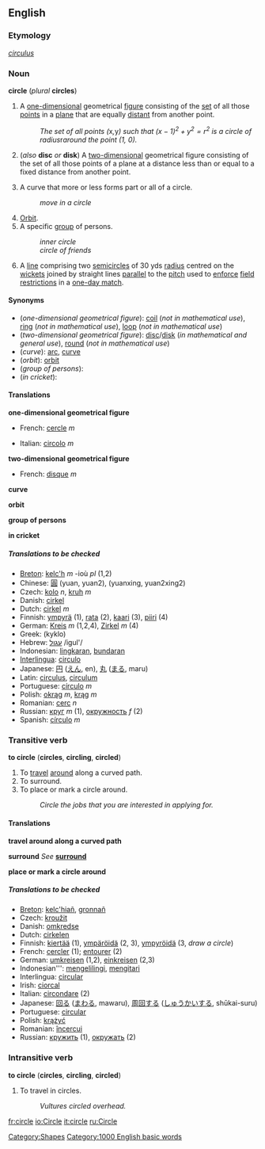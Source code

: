 ==English==
===Etymology===
{{L.}} ''[[circulus]]''

===Noun===
'''circle''' (''plural'' '''circles''')

#{{geometry}} A [[one-dimensional]] geometrical [[figure]] consisting of the [[set]] of all those [[point]]s in a [[plane]] that are equally [[distant]] from another point.
#:''The set of all points (''x'', ''y'') such that <math>(x-1)^2 + y^2 = r^2 </math> is a circle of radius ''r'' around the point (1, 0).''
#{{geometry}} (''also'' '''disc''' ''or'' '''disk''') A [[two-dimensional]] geometrical figure consisting of the set of all those points of a plane at a distance less than or equal to a fixed distance from another point.
#A curve that more or less forms part or all of a circle.
#:''move in a circle''
#[[Orbit]].
#A specific [[group]] of persons.
#:''inner circle''
#:''circle of friends''
#{{cricket}} A [[line]] comprising two [[semicircle]]s of 30 yds [[radius]] centred on the [[wicket]]s joined by straight lines [[parallel]] to the [[pitch]] used to [[enforce]] [[field restrictions]] in a [[one-day match]].

====Synonyms====
*(''one-dimensional geometrical figure''): [[coil]] (''not in mathematical use''), [[ring]] (''not in mathematical use''), [[loop]] (''not in mathematical use'')
*(''two-dimensional geometrical figure''): [[disc]]/[[disk]] (''in mathematical and general use''), [[round]] (''not in mathematical use'')
*(''curve''): [[arc]], [[curve]]
*(''orbit''): [[orbit]]
*(''group of persons''):
*(''in cricket''):

==== Translations ====

'''one-dimensional geometrical figure'''
{{top}}
*French: [[cercle]] ''m''
{{mid}}
*Italian: [[circolo]] ''m''
{{bottom}}

'''two-dimensional geometrical figure'''
{{top}}
*French: [[disque]] ''m''
{{mid}}
{{bottom}}

'''curve'''
{{top}}
{{mid}}
{{bottom}}

'''orbit'''
{{top}}
{{mid}}
{{bottom}}

'''group of persons'''
{{top}}
{{mid}}
{{bottom}}

'''in cricket'''
{{top}}
{{mid}}
{{bottom}}

=====Translations to be checked=====
<!--Remove this section once all of the translations below have been moved into the tables above.-->
{{checktrans}}

*[[Breton]]: [[kelc'h]] ''m'' -ioù ''pl'' (1,2)
*Chinese: [[圓]] (yuan, yuan2), (yuanxing, yuan2xing2)
*Czech: [[kolo]] ''n'', [[kruh]] ''m''
*Danish: [[cirkel]]
*Dutch: [[cirkel]] ''m''
*Finnish: [[ympyrä]] (1), [[rata#Finnish|rata]] (2), [[kaari]] (3), [[piiri]] (4)
*German: [[Kreis]] ''m'' (1,2,4), [[Zirkel]] ''m'' (4)
*Greek: <!--please provide the Greek-->(kyklo)
*Hebrew: [[עגול]] /igul'/
*Indonesian: [[lingkar|lingkaran]], [[bundar|bundaran]]
*[[Interlingua]]: [[circulo]]
*Japanese: [[円]] ([[えん]], en), [[丸]] ([[まる]], maru)
*Latin: [[circulus]], [[circulum]]
*Portuguese: [[círculo]] ''m''
*Polish: [[okrąg]] ''m'', [[krąg]] ''m''
*Romanian: [[cerc]] ''n''
*Russian: [[круг]] ''m'' (1), [[окружность]] ''f'' (2)
*Spanish: [[círculo]] ''m''

===Transitive verb ===
'''to circle''' ('''circles''', '''circling''', '''circled''')

#To [[travel]] [[around]] along a curved path.
#To surround.
#To place or mark a circle around.
#:''Circle the jobs that you are interested in applying for.''

==== Translations ====

'''travel around along a curved path'''
{{top}}
{{mid}}
{{bottom}}

'''surround'''
''See'' '''[[surround]]'''

'''place or mark a circle around'''
{{top}}
{{mid}}
{{bottom}}

=====Translations to be checked=====
<!--Remove this section once all of the translations below have been moved into the tables above.-->
{{checktrans}}

*[[Breton]]: [[kelc'hiañ]], [[gronnañ]]
*Czech: [[kroužit]]
*Danish: [[omkredse]]
*Dutch: [[cirkelen]]
*Finnish: [[kiertää]] (1), [[ympäröidä]] (2, 3), [[ympyröidä]] (3, ''draw a circle'')
*French: [[cercler]] (1); [[entourer]] (2)
*German: [[umkreisen]] (1,2), [[einkreisen]] (2,3)
*Indonesian''': [[keliling|mengelilingi]], [[kitar|mengitari]]
*Interlingua: [[circular]]
*Irish: [[ciorcal]]
*Italian: [[circondare]] (2)
*Japanese: [[回る]] ([[まわる]], mawaru), [[周回]]する ([[しゅうかい]]する, shūkai-suru)
*Portuguese: [[circular]]
*Polish: [[krążyć]]
*Romanian: [[încercui]]
*Russian: [[кружить]] (1), [[окружать]] (2)

===Intransitive verb===
'''to circle''' ('''circles''', '''circling''', '''circled''')

#To travel in circles.
#:''Vultures circled overhead.''

[[Category:Shapes]]
[[Category:1000 English basic words]]

[[fr:circle]]
[[io:Circle]]
[[it:circle]]
[[ru:Circle]]